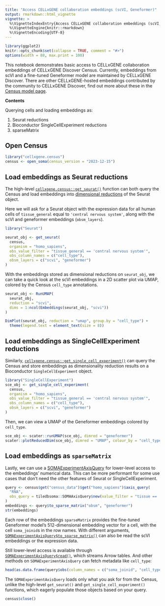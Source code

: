 ```yaml
---
title: "Access CELLxGENE collaboration embeddings (scVI, Geneformer)"
output: rmarkdown::html_vignette
vignette: >
  %\VignetteIndexEntry{Access CELLxGENE collaboration embeddings (scVI, Geneformer)}
  %\VignetteEngine{knitr::rmarkdown}
  %\VignetteEncoding{UTF-8}
---
```


```r
library(ggplot2)
knitr::opts_chunk$set(collapse = TRUE, comment = "#>")
options(width = 88, max.print = 100)
```

This notebook demonstrates basic access to CELLxGENE collaboration embeddings of CELLxGENE Discover Census. Currently, embeddings from scVI and a fine-tuned Geneformer model are maintained by CELLxGENE Discover. There are other CELLxGENE-hosted embeddings contributed by the community to CELLxGENE Discover, find out more about these in the [Census model page](https://cellxgene.cziscience.com/census-models).

**Contents**

Querying cells and loading embeddings as:

1. Seurat reductions
2. Bioconductor SingleCellExperiment reductions
3. sparseMatrix

## Open Census

```r
library("cellxgene.census")
census <- open_soma(census_version = "2023-12-15")
```

## Load embeddings as Seurat reductions

The high-level [`cellxgene.census::get_seurat()`](https://chanzuckerberg.github.io/cellxgene-census/r/reference/get_seurat.html) function can both query the Census and load embeddings into [dimensional reductions](https://satijalab.org/seurat/archive/v3.0/dim_reduction_vignette) of the Seurat object.

Here we will ask for a Seurat object with the expression data for all human cells of `tissue_general` equal to `'central nervous system'`, along with the scVI and geneformer embeddings (`obsm_layers`).

```r
library("Seurat")

seurat_obj <- get_seurat(
  census,
  organism = "homo_sapiens",
  obs_value_filter = "tissue_general == 'central nervous system'",
  obs_column_names = c("cell_type"),
  obsm_layers = c("scvi", "geneformer")
)
```

With the embeddings stored as dimensional reductions on `seurat_obj`, we can take a quick look at the scVI embeddings in a 2D scatter plot via UMAP, colored by the Census `cell_type` annotations.

```r
seurat_obj <- RunUMAP(
  seurat_obj,
  reduction = "scvi",
  dims = 1:ncol(Embeddings(seurat_obj, "scvi"))
)

DimPlot(seurat_obj, reduction = "umap", group.by = "cell_type") +
  theme(legend.text = element_text(size = 8))
```

## Load embeddings as SingleCellExperiment reductions

Similarly, [`cellxgene.census::get_single_cell_experiment()`](https://chanzuckerberg.github.io/cellxgene-census/r/reference/get_single_cell_experiment.html) can query the Census and store embeddings as dimensionality reduction results on a Bioconductor `SingleCellExperiment` object. 

```r
library("SingleCellExperiment")
sce_obj <- get_single_cell_experiment(
  census,
  organism = "homo_sapiens",
  obs_value_filter = "tissue_general == 'central nervous system'",
  obs_column_names = c("cell_type"),
  obsm_layers = c("scvi", "geneformer")
)
```

Then, we can view a UMAP of the Geneformer embeddings colored by `cell_type`.

```r
sce_obj <- scater::runUMAP(sce_obj, dimred = "geneformer")
scater::plotReducedDim(sce_obj, dimred = "UMAP", colour_by = "cell_type")
```

## Load embeddings as `sparseMatrix`

Lastly, we can use a [SOMAExperimentAxisQuery](https://single-cell-data.github.io/TileDB-SOMA/reference/SOMAExperimentAxisQuery.html#method-read-) for lower-level access to the embeddings' numerical data. This can be more performant for some use cases that don't need the other features of Seurat or SingleCellExperiment.

```r
query <- census$get("census_data")$get("homo_sapiens")$axis_query(
  "RNA",
  obs_query = tiledbsoma::SOMAAxisQuery$new(value_filter = "tissue == 'tongue'")
)
embeddings <- query$to_sparse_matrix("obsm", "geneformer")
str(embeddings)
```

Each row of the embeddings `sparseMatrix` provides the fine-tuned Geneformer model's 512-dimensional embedding vector for a cell, with the cell `soma_joinid`s in the row names. With different arguments, [`SOMAExperimentAxisQuery$to_sparse_matrix()`](https://single-cell-data.github.io/TileDB-SOMA/reference/SOMAExperimentAxisQuery.html#method-SOMAExperimentAxisQuery-to_sparse_matrix) can also be read the scVI embeddings or the expression data.

Still lower-level access is available through [`SOMAExperimentAxisQuery$read()`](https://single-cell-data.github.io/TileDB-SOMA/reference/SOMAExperimentAxisQuery.html#method-read-), which streams Arrow tables. And other methods on `SOMAExperimentAxisQuery` can fetch metadata like `cell_type`:

```r
head(as.data.frame(query$obs(column_names = c("soma_joinid", "cell_type"))$concat()))
```

The `SOMAExperimentAxisQuery` loads only what you ask for from the Census, unlike the high-level `get_seurat()` and `get_single_cell_experiment()` functions, which eagerly populate those objects based on your query.

```r
census$close()
```
